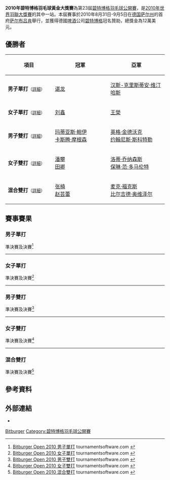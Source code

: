 {{noteTA|G1=Badminton
}}
{{infobox badminton event
|name           = 2010年碧特博格羽毛球黃金大獎賽
|image          = 
|size           = 
|caption        =
|dates          = 2010年8月31日－9月5日
|number_edition = 第23屆
|level          = 3A
|prize_money    = 12萬美元
|location       = {{GER}}[[萨尔布吕肯|萨尔布吕肯]]
|venue          = [[Saarlandhalle|Saarlandhalle]]
|previous       = 2009年碧特博格羽毛球大獎賽 
|next           = 2011年碧特博格羽毛球黃金大獎賽
}}
'''2010年碧特博格羽毛球黃金大獎賽'''為第23屆[[碧特博格羽毛球公開賽|碧特博格羽毛球公開賽]]，是[[2010年世界羽聯大獎賽|2010年世界羽聯大獎賽]]的其中一站。本屆賽事於2010年8月31日-9月5日在[[德国|德国]][[萨尔州|萨尔州]]的首府[[萨尔布吕肯|萨尔布吕肯]]舉行，並獲得德國[[啤酒|啤酒]]公司[[碧特博格|碧特博格]]冠名贊助，總獎金為12萬美元。

== 優勝者 ==
{| class=wikitable style="font-size:small"
!width="200"|項目
!width="250"|冠軍
!width="250"|亞軍
|-
|'''男子單打'''<small>（[[#男子單打|詳細]]）</small>
|{{flagicon|CHN}} [[谌龙|谌龙]]
|{{flagicon|DEN}} [[汉斯-克里斯蒂安·维汀哈斯|汉斯-克里斯蒂安·维汀哈斯]]
|-
|'''女子單打'''<small>（[[#女子單打|詳細]]）</small>
|{{flagicon|CHN}} [[刘鑫_(羽毛球运动员)|刘鑫]]
|{{flagicon|MAC}} [[王榮_(羽毛球運動員)|王榮]]
|-
|'''男子雙打'''<small>（[[#男子雙打|詳細]]）</small>
|{{flagicon|DEN}} [[玛蒂亚斯·鲍伊|玛蒂亚斯·鲍伊]]<br/>{{flagicon|DEN}} [[卡斯腾·摩根森|卡斯腾·摩根森]]
|{{flagicon|GER}} [[英格·金德沃克|英格·金德沃克]]<br/>{{flagicon|GER}} [[约翰尼斯·斯科特勒|约翰尼斯·斯科特勒]]
|-
|'''女子雙打'''<small>（[[#女子雙打|詳細]]）</small>
|{{flagicon|CHN}} [[潘攀|潘攀]]<br/>{{flagicon|CHN}} [[田卿|田卿]]
|{{flagicon|NED}} [[洛蒂·乔纳森斯|洛蒂·乔纳森斯]]<br/>{{flagicon|NED}} [[保琳·范·多马伦特|保琳·范·多马伦特]]
|-
|'''混合雙打'''<small>（[[#混合雙打|詳細]]）</small>
|{{flagicon|CHN}} [[张楠_(羽毛球运动员)|张楠]]<br/>{{flagicon|CHN}} [[赵芸蕾|赵芸蕾]]
|{{flagicon|GER}} [[麦克·福克斯|麦克·福克斯]]<br/>{{flagicon|GER}} [[比尔吉德·奥维泽尔|比尔吉德·奥维泽尔]]
|}

== 賽事賽果 ==
=== 男子單打 ===
;準決賽及決賽<ref name="MS">[http://tournamentsoftware.com/sport/draw.aspx?id=7ABE4564-6C0A-4487-AD7F-955B93706A66&draw=9 Bitburger Open 2010 男子單打] {{Wayback|url=http://tournamentsoftware.com/sport/draw.aspx?id=7ABE4564-6C0A-4487-AD7F-955B93706A66&draw=9 |date=20170926115337 }} tournamentsoftware.com {{en}}</ref>
{{4TeamBracket-Tennis3-v2
| team-width=200
| RD1-seed1=1
| RD1-team1='''{{flagicon|CHN}} [[谌龙|谌龙]]
| RD1-score1-1='''21
| RD1-score1-2='''21
| RD1-score1-3=
| RD1-seed2=6
| RD1-team2={{flagicon|ENG}} [[卡尔·巴克斯特|卡尔·巴克斯特]]
| RD1-score2-1=17
| RD1-score2-2=9
| RD1-score2-3=

| RD1-seed3=12
| RD1-team3={{flagicon|CZE}} [[彼得·考卡尔|彼得·考卡尔]]
| RD1-score3-1=14
| RD1-score3-2=4
| RD1-score3-3=
| RD1-seed4=8
| RD1-team4='''{{flagicon|DEN}} [[汉斯-克里斯蒂安·维汀哈斯|汉斯-克里斯蒂安·维汀哈斯]]
| RD1-score4-1='''21
| RD1-score4-2='''21
| RD1-score4-3=

| RD2-seed1=1
| RD2-team1='''{{flagicon|CHN}} [[谌龙|谌龙]]
| RD2-score1-1='''21
| RD2-score1-2=12
| RD2-score1-3='''21
| RD2-seed2=8
| RD2-team2={{flagicon|DEN}} [[汉斯-克里斯蒂安·维汀哈斯|汉斯-克里斯蒂安·维汀哈斯]]
| RD2-score2-1=3
| RD2-score2-2='''21
| RD2-score2-3=9
}}
----

=== 女子單打 ===
;準決賽及決賽<ref name="WS">[http://tournamentsoftware.com/sport/draw.aspx?id=7ABE4564-6C0A-4487-AD7F-955B93706A66&draw=2 Bitburger Open 2010 女子單打] {{Wayback|url=http://tournamentsoftware.com/sport/draw.aspx?id=7ABE4564-6C0A-4487-AD7F-955B93706A66&draw=2 |date=20170830123114 }} tournamentsoftware.com {{en}}</ref>
{{4TeamBracket-Tennis3-v2
| team-width=200
| RD1-seed1=Q
| RD1-team1='''{{flagicon|CHN}} [[刘鑫_(羽毛球运动员)|刘鑫]]
| RD1-score1-1='''23
| RD1-score1-2='''21
| RD1-score1-3=
| RD1-seed2=
| RD1-team2={{flagicon|POL}} [[奥尔佳·科农|奥尔佳·科农]]
| RD1-score2-1=21
| RD1-score2-2=17
| RD1-score2-3=

| RD1-seed3=Q
| RD1-team3={{flagicon|CHN}} [[周卉|周卉]]
| RD1-score3-1=12
| RD1-score3-2='''21
| RD1-score3-3=23
| RD1-seed4=
| RD1-team4='''{{flagicon|MAC}} [[王榮_(羽毛球運動員)|王榮]]
| RD1-score4-1='''21
| RD1-score4-2=13
| RD1-score4-3='''25

| RD2-seed1=Q
| RD2-team1='''{{flagicon|CHN}} [[刘鑫_(羽毛球运动员)|刘鑫]]
| RD2-score1-1='''21
| RD2-score1-2='''21
| RD2-score1-3=
| RD2-seed2=
| RD2-team2={{flagicon|MAC}} [[王榮_(羽毛球運動員)|王榮]]
| RD2-score2-1=16
| RD2-score2-2=10
| RD2-score2-3=
}}
----

=== 男子雙打 ===
;準決賽及決賽<ref name="MD">[http://tournamentsoftware.com/sport/draw.aspx?id=7ABE4564-6C0A-4487-AD7F-955B93706A66&draw=4 Bitburger Open 2010 男子雙打] tournamentsoftware.com {{en}}</ref>
{{4TeamBracket-Tennis3-v2
| team-width=200
| RD1-seed1=1
| RD1-team1='''{{flagicon|DEN}} [[玛蒂亚斯·鲍伊|玛蒂亚斯·鲍伊]]<br/> {{flagicon|DEN}} [[卡斯腾·摩根森|卡斯腾·摩根森]]
| RD1-score1-1=20
| RD1-score1-2='''21
| RD1-score1-3='''21
| RD1-seed2=
| RD1-team2={{flagicon|ENG}} [[安德鲁·埃利斯|安德鲁·埃利斯]]<br/> {{flagicon|ENG}} [[克里斯·兰格瑞奇|克里斯·兰格瑞奇]]
| RD1-score2-1='''22
| RD1-score2-2=17
| RD1-score2-3=19

| RD1-seed3=
| RD1-team3='''{{flagicon|GER}} [[英格·金德沃克|英格·金德沃克]]<br/> {{flagicon|GER}} [[约翰尼斯·斯科特勒|约翰尼斯·斯科特勒]]
| RD1-score3-1=18
| RD1-score3-2='''21
| RD1-score3-3='''21
| RD1-seed4=7
| RD1-team4={{flagicon|NED}} [[约瑞特·德鲁伊特|约瑞特·德鲁伊特]]<br/> {{flagicon|NED}} [[戴夫·胡达巴克什|戴夫·胡达巴克什]]
| RD1-score4-1='''21
| RD1-score4-2=13
| RD1-score4-3=14

| RD2-seed1=1
| RD2-team1='''{{flagicon|DEN}} [[玛蒂亚斯·鲍伊|玛蒂亚斯·鲍伊]]<br/> {{flagicon|DEN}} [[卡斯腾·摩根森|卡斯腾·摩根森]]
| RD2-score1-1='''21
| RD2-score1-2='''21
| RD2-score1-3=
| RD2-seed2=
| RD2-team2={{flagicon|GER}} [[英格·金德沃克|英格·金德沃克]]<br/> {{flagicon|GER}} [[约翰尼斯·斯科特勒|约翰尼斯·斯科特勒]]
| RD2-score2-1=16
| RD2-score2-2=16
| RD2-score2-3=
}}
----

=== 女子雙打 ===
;準決賽及決賽<ref name="WD">[http://tournamentsoftware.com/sport/draw.aspx?id=7ABE4564-6C0A-4487-AD7F-955B93706A66&draw=5 Bitburger Open 2010 女子雙打] tournamentsoftware.com {{en}}</ref>
{{4TeamBracket-Tennis3-v2
| team-width=200
| RD1-seed1=
| RD1-team1={{flagicon|INA}} [[科马拉·戴维|科马拉·戴维]]<br/> {{flagicon|INA}} [[凯希亚·纽维塔·哈纳迪亚|凯希亚·纽维塔·哈纳迪亚]]
| RD1-score1-1=12
| RD1-score1-2=19
| RD1-score1-3=
| RD1-seed2=
| RD1-team2='''{{flagicon|CHN}} [[潘攀|潘攀]]<br/> {{flagicon|CHN}} [[田卿|田卿]]
| RD1-score2-1='''21
| RD1-score2-2='''21
| RD1-score2-3=

| RD1-seed3=
| RD1-team3={{flagicon|DEN}} [[玛丽亚·赫斯波|玛丽亚·赫斯波]]<br/> {{flagicon|DEN}} [[安妮·斯基尔贝克|安妮·斯基尔贝克]]
| RD1-score3-1=12
| RD1-score3-2=17
| RD1-score3-3=
| RD1-seed4=2
| RD1-team4='''{{flagicon|NED}} [[洛蒂·乔纳森斯|洛蒂·乔纳森斯]]<br/> {{flagicon|NED}} [[保琳·范·多马伦特|保琳·范·多马伦特]]
| RD1-score4-1='''21
| RD1-score4-2='''21
| RD1-score4-3=

| RD2-seed1=
| RD2-team1='''{{flagicon|CHN}} [[潘攀|潘攀]]<br/> {{flagicon|CHN}} [[田卿|田卿]]
| RD2-score1-1='''21
| RD2-score1-2='''21
| RD2-score1-3=
| RD2-seed2=2
| RD2-team2={{flagicon|NED}} [[洛蒂·乔纳森斯|洛蒂·乔纳森斯]]<br/> {{flagicon|NED}} [[保琳·范·多马伦特|保琳·范·多马伦特]]
| RD2-score2-1=7
| RD2-score2-2=10
| RD2-score2-3=
}}
----

=== 混合雙打 ===
;準決賽及決賽<ref name="XD">[http://tournamentsoftware.com/sport/draw.aspx?id=7ABE4564-6C0A-4487-AD7F-955B93706A66&draw=7 Bitburger Open 2010 混合雙打] {{Wayback|url=http://tournamentsoftware.com/sport/draw.aspx?id=7ABE4564-6C0A-4487-AD7F-955B93706A66&draw=7 |date=20170926074505 }} tournamentsoftware.com {{en}}</ref>
{{4TeamBracket-Tennis3-v2
| team-width=200
| RD1-seed1=7
| RD1-team1='''{{flagicon|GER}} [[麦克·福克斯|麦克·福克斯]]<br/> {{flagicon|GER}} [[比尔吉德·奥维泽尔|比尔吉德·奥维泽尔]]
| RD1-score1-1='''25
| RD1-score1-2='''21
| RD1-score1-3=
| RD1-seed2=8
| RD1-team2={{flagicon|ENG}} [[马库斯·埃利斯|马库斯·埃利斯]]<br/> {{flagicon|ENG}} [[希瑟·奥利弗|希瑟·奥利弗]]
| RD1-score2-1=21
| RD1-score2-2=14
| RD1-score2-3=

| RD1-seed3=6
| RD1-team3={{flagicon|ENG}} [[克里斯·爱德考克|克里斯·爱德考克]]<br/> {{flagicon|SCO}} [[伊莫金·班克尔|伊莫金·班克尔]]
| RD1-score3-1=17
| RD1-score3-2='''21
| RD1-score3-3=22
| RD1-seed4=5
| RD1-team4='''{{flagicon|CHN}} [[张楠_(羽毛球运动员)|张楠]]<br/> {{flagicon|CHN}} [[赵芸蕾|赵芸蕾]]
| RD1-score4-1='''21
| RD1-score4-2=18
| RD1-score4-3='''24

| RD2-seed1=7
| RD2-team1={{flagicon|GER}} [[麦克·福克斯|麦克·福克斯]]<br/> {{flagicon|GER}} [[比尔吉德·奥维泽尔|比尔吉德·奥维泽尔]]
| RD2-score1-1=20
| RD2-score1-2=9
| RD2-score1-3=
| RD2-seed2=5
| RD2-team2='''{{flagicon|CHN}} [[张楠_(羽毛球运动员)|张楠]]<br/> {{flagicon|CHN}} [[赵芸蕾|赵芸蕾]]
| RD2-score2-1='''22
| RD2-score2-2='''21
| RD2-score2-3=
}}

== 參考資料 ==
{{Reflist}}

== 外部連結 ==
*{{official|http://www.bitburger-open.de}}{{de}}

{{2010年世界羽聯大獎賽}}

[[Category:2010年世界羽聯大獎賽|Bitburger]]
[[Category:碧特博格羽毛球公開賽|Category:碧特博格羽毛球公開賽]]